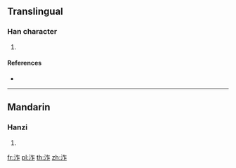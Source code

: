 {{character info/new}}
==Translingual==

===Han character===
{{Han char|rn=85|rad=水|as=05|sn=8|four=|canj=EOS|ids=⿰氵乍}}

# {{defn|Han|sort=水05}}

====References====
* {{Han ref|kx=0616.020|dkj=17281|dj=1009.160|hdz=31587.080|uh=6CCE|ud=27854}}

----

==Mandarin==

===Hanzi===
{{cmn-hanzi|pin=[[zé]] ([[ze2]])|wg=tse<sup>2</sup>}}

# {{defn|lang=cmn|sort=水05}}

[[fr:泎]]
[[pl:泎]]
[[th:泎]]
[[zh:泎]]